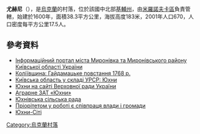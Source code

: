 {{coord|49|36|42|N|30|53|24|E|scale:30000|display=title}}

'''尤赫尼'''（{{lang-uk|Юхни}}），是[[烏克蘭|烏克蘭]]的村落，位於該國中北部[[基輔州|基輔州]]，由[[米羅諾夫卡區|米羅諾夫卡區]]負責管轄，始建於1600年，面積38.3平方公里，海拔高度183米，2001年人口670，人口密度每平方公里17.5人。

==參考資料==
* [http://myronivka.com.ua/punkts/yushny/osv_yushn.shtml Інформаційний портал міста Миронівка та Миронівського району Київської області України] {{Wayback|url=http://myronivka.com.ua/punkts/yushny/osv_yushn.shtml |date=20160305064308 }}
* [http://exlibris.org.ua Коліївщина: Гайдамацьке повстання 1768 р.] {{Wayback|url=http://exlibris.org.ua/ |date=20200524052614 }}
* [http://imsu-kyiv.com/msta-sela-kivsko-oblast/myronivskyj-rajon/juhny.html Київська область у складі УРСР: Юхни] {{Wayback|url=http://imsu-kyiv.com/msta-sela-kivsko-oblast/myronivskyj-rajon/juhny.html |date=20170615203922 }}
* [http://gska2.rada.gov.ua/pls/z7502/A005?rf7571=16162 Юхни на сайті Верховної ради України]{{dead link|date=2017年12月 |bot=InternetArchiveBot |fix-attempted=yes }}
* [http://www.poshuk.com/04259686 Аграрне ЗАТ «Юхни»] {{Wayback|url=http://www.poshuk.com/04259686 |date=20140531164920 }}
* [https://web.archive.org/web/20161018155740/http://miroraj.gov.ua/myronivska-rajonna-rada/silski-radi/yuhnivska Юхнівська сільська рада]
* [http://miroraj.gov.ua/archives/4158  Пріорітетом у роботі є співпраця влади і громади] {{Wayback|url=http://miroraj.gov.ua/archives/4158 |date=20160304204152 }}
* [http://vk.com/yukhny_city Юхни-Сіті]

{{Ukraine-geo-stub}}
[[Category:烏克蘭村落|Category:烏克蘭村落]]